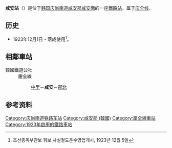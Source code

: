 {{朝鮮半島車站資訊
|公司色 = #0066b3
|文字色 = 
|站名 = 咸安站<br />{{lang|en|Haman}}
|圖片 =HamanSta.jpg
|pxl = 
|圖片說明 =车站旧站舍
|車站編號 = 
|前一站 = [[中里站_(庆尚南道)|中里]]
|前一站距離 = 8.9
|後一站距離 = 8.9
|後一站 = [[郡北站|郡北]]
|距離 =57.6
|起點站 = [[三浪津站|三浪津]]
|所屬路線 = [[庆全线|庆全线]]
|諺文 = 함안역
|朝鮮漢字 = 咸安驛
|文觀部式 =Haman-yeok 
|馬-賴式 =Haman-yŏk
|副站名 = 
|停站路線數 = 
|所屬公司 = [[韩国铁道公社|韩国铁道公社]]
|所在地 =[[庆尚南道|庆尚南道]][[咸安郡_(韩国)|咸安郡]][[咸安面|咸安面]]
|車站構造 = 地面車站
|月台配置 = 2面4线
|啟用年月日 =1923年12月1日 
|廢站年月日 = 
|上下車人次 =
|統計年度 =
|轉車 = 
|備註 = 
|全寬備註 = 
}}

'''咸安站'''（{{kor|諺=함안역|漢=咸安驛|羅=Haman yeok|f=y}}）是位于[[韩国|韩国]][[庆尚南道|庆尚南道]][[咸安郡_(韩国)|咸安郡]][[咸安面|咸安面]]的一座[[鐵路站|鐵路站]]，属于[[庆全线|庆全线]]。

== 历史 ==
*1923年12月1日 - 落成使用<ref>조선총독부관보 휘보 사설철도운수영업개시, 1923년 12월 5일</ref>。

== 相鄰車站 ==
;韓國鐵道公社
:慶全線
::[[中里站_(慶尚南道)|中里]]－'''咸安'''－[[郡北站|郡北]]

== 参考资料 ==
{{reflist}}

{{韩国高速铁道}}
{{庆全线}}
{{无穷花号}}
{{ITX}}

[[Category:庆尚南道铁路车站|Category:庆尚南道铁路车站]]
[[Category:咸安郡_(韓國)|Category:咸安郡 (韓國)]]
[[Category:慶全線車站|Category:慶全線車站]]
[[Category:1923年啟用的鐵路車站|Category:1923年啟用的鐵路車站]]